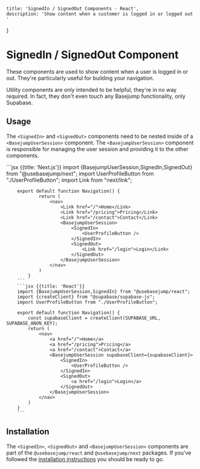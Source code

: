     title: 'SignedIn / SignedOut Components - React',
    description: 'Show content when a customer is logged in or logged out   '
}

# SignedIn / SignedOut Component

These components are used to show content when a user is logged in or out. They're particularly useful for building your navigation.

<Note>
    Utility components are only intended to be helpful, they're in no way required. In fact, they don't even touch any Basejump functionality, only Supabase.
</Note>

## Usage
The `<SignedIn>` and `<SignedOut>` components need to be nested inside of a `<BasejumpUserSession>` component.  The `<BasejumpUserSession>` component is responsible for managing the user session and providing it to the other components.

<CodeGroup>
        ```jsx {{title: 'Next.js'}}
        import {BasejumpUserSession,SignedIn,SignedOut} from "@usebasejump/next";
        import UserProfileButton from "./UserProfileButton";
        import Link from "next/link";


        export default function Navigation() {
                return (
                    <nav>
                        <Link href="/">Home</Link>
                        <Link href="/pricing">Pricing</Link>
                        <Link href="/contact">Contact</Link>
                        <BasejumpUserSession>
                            <SignedIn>
                                <UserProfileButton />
                            </SignedIn>
                            <SignedOut>
                                <Link href="/login">Login</Link>
                            </SignedOut>
                        </BasejumpUserSession>
                    </nav>
                )
            }
        ```
        ```jsx {{title: 'React'}}
        import {BasejumpUserSession,SignedIn} from "@usebasejump/react";
        import {createClient} from "@supabase/supabase-js";
        import UserProfileButton from "./UserProfileButton";

        export default function Navigation() {
            const supabaseClient = createClient(SUPABASE_URL, SUPABASE_ANON_KEY);
            return (
                <nav>
                    <a href="/">Home</a>
                    <a href="/pricing">Pricing</a>
                    <a href="/contact">Contact</a>
                    <BasejumpUserSession supabaseClient={supabaseClient}>
                        <SignedIn>
                            <UserProfileButton />
                        </SignedIn>
                        <SignedOut>
                            <a href="/login">Login</a>
                        </SignedOut>
                    </BasejumpUserSession>
                </nav>
            )
        }
        ```
</CodeGroup>

## Installation

The `<SignedIn>`, `<SignedOut>` and `<BasejumpUserSession>` components are part of the `@usebasejump/react` and `@usebasejump/next` packages. If you've followed the [installation instructions](/docs/react) you should be ready to go.